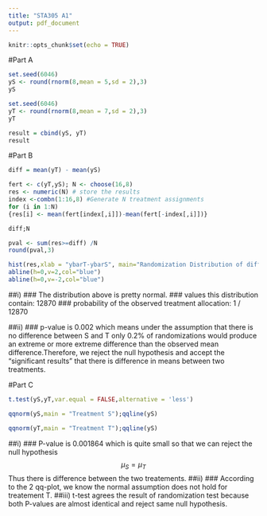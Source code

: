```yaml
---
title: "STA305 A1"
output: pdf_document
---
```


```r
knitr::opts_chunk$set(echo = TRUE)
```

#Part A
```r
set.seed(6046)
yS <- round(rnorm(8,mean = 5,sd = 2),3)
yS
```
```r
set.seed(6046)
yT <- round(rnorm(8,mean = 7,sd = 2),3)
yT
```
```r
result = cbind(yS, yT)
result
```
#Part B
```r
diff = mean(yT) - mean(yS)

fert <- c(yT,yS); N <- choose(16,8)
res <- numeric(N) # store the results
index <-combn(1:16,8) #Generate N treatment assignments
for (i in 1:N)
{res[i] <- mean(fert[index[,i]])-mean(fert[-index[,i]])}
```
```r
diff;N
```
```r
pval <- sum(res>=diff) /N
round(pval,3)
```

```r
hist(res,xlab = "ybarT-ybarS", main="Randomization Distribution of difference in means")
abline(h=0,v=2,col="blue")
abline(h=0,v=-2,col="blue")
```

##i) 
### The distribution above is pretty normal.
### values this distribution contain: 12870
### probability of the observed treatment allocation: 1 / 12870

##ii)
### p-value is 0.002 which means under the assumption that there is no difference between S and T only 0.2% of randomizations would produce an extreme or more extreme difference than the observed mean difference.Therefore, we reject the null hypothesis and accept the "significant results" that there is difference in means between two treatments.

#Part C
```r
t.test(yS,yT,var.equal = FALSE,alternative = 'less')
```
```r
qqnorm(yS,main = "Treatment S");qqline(yS)
```

```r
qqnorm(yT,main = "Treatment T");qqline(yS)
```

##i)
### P-value is 0.001864 which is quite small so that we can reject the null hypothesis $$\mu_{S} = \mu_{T}$$ Thus there is difference between the two treatements.
##ii)
### According to the 2 qq-plot, we know the normal assumption does not hold for treatement T.
##iii) t-test agrees the result of randomization test because both P-values are almost identical and reject same null hypothesis.








